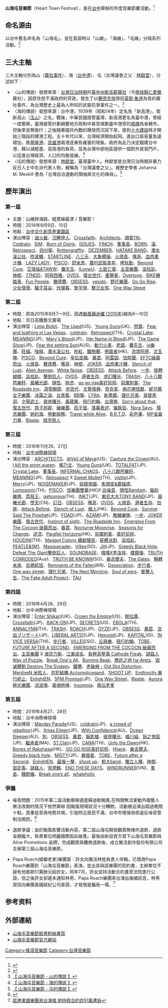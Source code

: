 {{trivia|time=2018-11-10T09:23:44+00:00}}
'''山海屯音樂節'''（Heart Town Festival），是在[[台中|台中]]舉辦的年度音樂節慶活動。<ref>{{Cite web |url=http://blow.streetvoice.com/383-%E5%8F%B0%E4%B8%AD%E5%B1%B1%E6%B5%B7%E5%B1%AF%E9%9F%B3%E6%A8%82%E7%AF%80-%E6%9C%AC%E9%80%B1%E6%9C%AB%E7%81%AB%E7%86%B1%E7%99%BB%E5%A0%B4/ |title=台中山海屯音樂節 本週末火熱登場 |accessdate=2020-10-08 |archive-date=2019-12-27 |archive-url=https://web.archive.org/web/20191227141530/https://blow.streetvoice.com/383-%e5%8f%b0%e4%b8%ad%e5%b1%b1%e6%b5%b7%e5%b1%af%e9%9f%b3%e6%a8%82%e7%af%80-%e6%9c%ac%e9%80%b1%e6%9c%ab%e7%81%ab%e7%86%b1%e7%99%bb%e5%a0%b4/ |dead-url=no }}</ref>

==命名源由==
以台中舊名命名為「山海屯」，並在首屆時以「山線」、「海線」、「屯線」分隔系列活動。<ref>{{Cite web |url=http://blow.streetvoice.com/9522-%E5%B1%B1%E6%B5%B7%E5%B1%AF%E9%9F%B3%E6%A8%82%E7%AF%80%E6%89%93%E5%87%BA%E7%AC%AC%E4%B8%83%E6%B3%A2%E5%90%8D%E5%96%AE-%E5%90%84%E5%9C%8B%E6%90%96%E6%BB%BE%E5%8B%81%E6%97%85%E9%BD%8A%E8%81%9A%E5%8F%B0/ |title=山海屯音樂節打出第七波名單 各國搖滾勁旅齊聚台！ |accessdate=2020-10-08 |archive-date=2019-12-18 |archive-url=https://web.archive.org/web/20191218081449/https://blow.streetvoice.com/9522-%e5%b1%b1%e6%b5%b7%e5%b1%af%e9%9f%b3%e6%a8%82%e7%af%80%e6%89%93%e5%87%ba%e7%ac%ac%e4%b8%83%e6%b3%a2%e5%90%8d%e5%96%ae-%e5%90%84%e5%9c%8b%e6%90%96%e6%bb%be%e5%8b%81%e6%97%85%e9%bd%8a%e8%81%9a%e5%8f%b0/ |dead-url=no }}</ref>

==三大主軸==
三大主軸分別為山（[[霧社事件|霧社事件]]）、海（[[台中港|台中港]]）、屯（台灣議會之父：[[林獻堂|林獻堂]]），分述如下：
*〈山的傳說〉發想來源：[[台灣日治時期|台灣日治時期]]的[[臺中州|臺中州]][[能高郡|能高郡]][[霧社|霧社]]（今[[南投縣|南投縣]][[仁愛鄉|仁愛鄉]]霧社），因原住民不滿政府的苛政，發生了以[[賽德克族|賽德克族]]頭目[[莫那·魯道|莫那·魯道]]為首的霧社事件，為台灣歷史上最為人所知的武裝抗爭事件之一。<ref>[https://www.facebook.com/hearttownfestivaltw/photos/a.215657065295721.1073741828.208010722727022/219892358205525/?type=3&permPage=1 【 山海屯音樂節 - 山的傳說 】]</ref>
*〈海的傳說〉發想來源：台中港，1939年（昭和14年）定名為「新高港」，取新高山（[[玉山|玉山]]）之名，戰後，中華民國接管臺灣，新高港更名為臺中港，曾經一度繁榮，臺灣接管計劃綱要地方政制中甚至規劃臺中港旁的[[梧棲|梧棲]]為省轄市，但後來並無施行；之後隨著國共內戰的爆發而沉寂下來，直到[[十大建設|十大建設]]時才開始三階段的建港工程。五十年代以來，台灣經濟開始起飛，進出口貿易量急遽增加，致[[基隆港|基隆港]]、[[高雄港|高雄港]]兩港逐漸有雍塞的現象。政府為此乃決定闢建台中港，藉以減輕基、高兩港的負荷，並為台灣中部地區提供一個對外貿易門戶，以促進台灣經濟、人口的均衡發展。<ref>[https://www.facebook.com/hearttownfestivaltw/photos/a.215657065295721.1073741828.208010722727022/218416191686475/?type=3&permPage=1 【 山海屯音樂節 - 海的傳說 】]</ref>
*〈屯的傳說〉發想來源：[[林獻堂|林獻堂]]，臺灣臺中人。林獻堂是台灣日治時期非暴力反日人士中右派代表人物，被稱為「台灣議會之父」。被歷史學者 Johanna M. Meskill 譽為「台灣自治運動的領袖與文化的褓母」。<ref>[https://www.facebook.com/hearttownfestivaltw/photos/a.215657065295721.1073741828.208010722727022/218235755037852/?type=3&permPage=1 【 山海屯音樂節 - 屯的傳說 】]</ref>

==歷年演出==
===第一屆===
*主題：山線拼海路，縱貫線最漂丿音樂節！
*時間：2014年8月9日、10日
*地點：[[台中文化創意產業園區|台中文化創意產業園區]]
*演出陣容：[[滅火器_(樂團)|滅火器]]、[[沉睡伊人|沉睡伊人]]、[[Crossfaith|Crossfaith]]、[[Architects|Architects]]、[[頑童116|頑童116]]、[[Coldrain|Coldrain]]、[[SiM|SiM]]、[[Born_of_Osiris|Born of Osiris]]、[[ISSUES|ISSUES]]、[[FINCH|FINCH]]、[[董事長_(樂團)|董事長]]、[[BORN|BORN]]、[[凜|凜]]、[[Retrospect|Retrospect]]、[[四分衛樂團|四分衛]]、[[Rottengraffty|Rottengraffty]]、[[DEZEMBER|DEZEMBER]]、[[HATAKE_BAND|HATAKE BAND]]、[[濁水溪公社|濁水溪公社]]、[[吹波糖_(樂團)|吹波糖]]、[[STARTLINE|STARTLINE]]、[[八三夭|八三夭]]、[[大象體操|大象體操]]、[[火燒島_(樂團)|火燒島]]、[[嘴哥|嘴哥]]、[[血肉果汁機|血肉果汁機]]、[[LAZY_LADY|LAZY LADY]]、[[P!SCO|P!SCO]]、[[舒米恩|舒米恩]]、[[農村武裝青年|農村武裝青年]]、[[拷秋勤|拷秋勤]]、[[Beyond_Cure|Beyond Cure]]、[[艾瑋倫&TAWW|艾瑋倫&TAWW]]、[[麋先生|麋先生]]、[[ILovwU|ILovwU]]、[[土匪亡靈|土匪亡靈]]、[[主音樂團|主音樂團]]、[[柒拾趴|柒拾趴]]、[[神棍|神棍]]、[[77NDD|77NDD]]、[[阿飛西雅|阿飛西雅]]、[[OVDS|OVDS]]、[[復古世代|復古世代]]、[[重擊者|重擊者]]、[[Overtone|Overtone]]、[[BIKE機踏車|BIKE機踏車]]、[[Fun_People|Fun People]]、[[賽德費|賽德費]]、[[OBSESS|OBSESS]]、[[yesido|yesido]]、[[野花樂團|野花樂團]]、[[Go_Go_Rise|Go Go Rise]]、[[少女情懷|少女情懷]]、[[驢子耳朵|驢子耳朵]]、[[炸彈客|炸彈客]]、[[詹宇琦|詹宇琦]]、[[擊沉女孩|擊沉女孩]]、[[One_Way_Street|One Way Street]]

===第二屆===
*時間：原為2015年8月7～9日，因遇[[颱風蘇迪羅_(2015年)|颱風蘇迪羅 (2015年)]]縮為9～10日
*地點：烏日高鐵藝文廣場
*演出陣容：[[Limp_Bizkit|Limp Bizkit]]、[[The_Used|The Used]](US)、[[Young_Guns|Young Guns]](UK)、[[閃靈|閃靈]]、[[Fear,_and_loathing_in_Las_Vegas|Fear, and loathing in Las Vegas]]、[[coldrain|coldrain]]、[[Retrospect|Retrospect]](TH)、[[Crystal_Lake|Crystal Lake]]、[[MEANING|MEANING]](JP)、[[Mary's_Blood|Mary's Blood]](JP)、[[Her_Name_in_Blood|Her Name in Blood]](JP)、[[The_Game_Shop|The Game Shop]](JP)、[[Fear_the_setting_Sun|Fear the setting Sun]](AUS)、[[動力火車|動力火車]]、[[老諾|老諾]]、[[麋先生|麋先生]]、[[io樂團|io樂團]]、[[旺福|旺福]]、[[強辯|強辯]]、[[濁水溪公社|濁水溪公社]]、[[秋紅|秋紅]]、[[鐵樹蘭|鐵樹蘭]]、[[帶菌者_(樂團)|帶菌者]](HK)、[[流氓阿德|流氓阿德]]、[[沈玉琳|沈玉琳]]、[[P!SCO|P!SCO]]、[[Beyond_Cure|Beyond Cure]]、[[皇后皮箱|皇后皮箱]]、[[暴君_(樂團)|暴君]]、[[阿雷固|阿雷固]]、[[怕胖團|怕胖團]]、[[EFTC破繭而出|EFTC破繭而出]]、[[火燒島_(樂團)|火燒島]]、[[賽德費|賽德費]]、[[嘴哥|嘴哥]]、[[神棍|神棍]]、[[JOKER|JOKER]]、[[血肉果汁機|血肉果汁機]]、[[Stench_of_Lust|Stench of Lust]]、[[Alien_Avenge|Alien Avenge]]、[[White_Noise|White Noise]]、[[OBSESS|OBSESS]]、[[Attack_Before|Attack Before]]、[[一步|一步]]、[[旋轉蝴蝶|旋轉蝴蝶]]、[[柒拾趴|柒拾趴]]、[[擊倒巨人|擊倒巨人]]、[[OVDS|OVDS]]、[[適者生存_(樂團)|適者生存]]、[[虛幻曙光|虛幻曙光]]、[[TRASH|TRASH]]、[[八十八顆芭樂籽|八十八顆芭樂籽]]、[[晨曦光廊|晨曦光廊]]、[[隨性|隨性]]、[[胖虎_(樂團)|胖虎]]、[[go_go_rise美好前程|go go rise美好前程]]、[[惡魔刺客|惡魔刺客]]、[[The_Roadside_Inn|The Roadside Inn]]、[[凋零瞬間|凋零瞬間]]、[[赤世代|赤世代]]、[[文藝復興_(樂團)|文藝復興]]、[[奇克拿|奇克拿]]、[[麻花捲怪獸|麻花捲怪獸]]、[[妮可醬女子樂團|妮可醬女子樂團]]、[[冰霜之淚|冰霜之淚]]、[[台青蕉|台青蕉]]、[[BB彈_(樂團)|BB彈]]、[[LYRA|LYRA]]、[[新墨鏡|新墨鏡]]、[[理化兄弟|理化兄弟]]、[[貪婪黑洞|貪婪黑洞]]、[[夕陽武士|夕陽武士]]、[[彼岸曙光|彼岸曙光]]、[[毒蘋果|毒蘋果]]、[[飛行約翰|飛行約翰]]、[[台灣爽|台灣爽]]、[[Sorry_about_that|Sorry about that]]、[[復古世代|復古世代]]、[[原子邦妮|原子邦妮]]、[[蛹樂團|蛹樂團]]、[[茄子蛋|茄子蛋]]、[[落幕表述|落幕表述]]、[[偏執狂_(樂團)|偏執狂]]、[[Nora_Says|Nora Says]]、[[殘息樂團|殘息樂團]]、[[她的海|她的海]]、[[勞動服務|勞動服務]]、[[Travel_while_Alive|Travel while Alive]]、[[B.R.T.D|B.R.T.D]]、[[彩色筆_(樂團)|彩色筆]]、[[MP金屬力量|MP金屬力量]]、[[Ripple|Ripple]]、[[城市雨人|城市雨人]]

=== 第三屆 ===
* 時間：2016年11月26、27日
* 地點：[[台中洲際棒球場|台中洲際棒球場]]
* 演出陣容：[[ARCHITECTS|ARCHITECTS]]、[[@Veil_of_Maya|@Veil of Maya]](US)、[[Capture_the_Crown|Capture the Crown]](AU)、[[I_kill_the_prom_queen|I kill the prom queen]]、[[楊乃文|楊乃文]]、[[Young_Guns|Young Guns]](UK)、[[TOTALFAT|TOTALFAT]](JP)、[[Crystal_Lake|Crystal Lake]]、[[董事長_(樂團)|董事長]]、[[INFERNAL_CHAOS|INFERNAL CHAOS]]、[[八十八顆芭樂籽|八十八顆芭樂籽]]、[[MEANING|MEANING]](JP)、[[Retrospect|Retrospect]] X [[Sweet_Mullet|Sweet Mullet]](TH)、[[vistlip|vistlip]](JP)、[[Merry|Merry]](JP)、[[NOISEMAKER|NOISEMAKER]](JP)、[[妖精帝國|妖精帝國]]、[[朱頭皮&蕭福德|朱頭皮&蕭福德]]、[[Lomosonic|Lomosonic]](TH)、[[P!SCO|P!SCO]]、[[信樂團雙華|信樂團雙華]](HK)X [[白噪音|白噪音]]、[[隨性Random|隨性Random]]、[[腦剎樂隊|腦剎樂隊]]、[[荔枝王|荔枝王]]、[[getsunova|getsunova]](TH)、[[INKT|INKT]](JP)、[[東尼大木TONY_BAND|東尼大木TONY BAND]](JP)、[[晨曦光廊|晨曦光廊]]、[[墮天|墮天]](CN)、[[幻日_(樂團)|幻日]]、[[OBSESS|OBSESS]]、[[嘴哥|嘴哥]]、[[OVDS|OVDS]]、[[火燒島_(樂團)|火燒島]]、[[適者生存_(樂團)|適者生存]]、[[怕胖|怕胖]]、[[Attack_Before|Attack Before]]、[[Stench_of_Lust|Stench of Lust]]、[[蛾人_(樂團)|蛾人]](HK)、[[Beyond_Cure|Beyond Cure]]、[[Survive_Said_The_Prophet|Survive Said The Prophet]](JP)、[[FOAD|FOAD]](JP)、[[AZAMI|AZAMI]](JP)、[[教練樂隊|教練樂隊]]、[[一步|一步]]、[[JOKER樂團|JOKER樂團]]、[[復古世代|復古世代]]、[[Instinct_of_sight|Instinct of sight]]、[[The_Roadside_Inn|The Roadside Inn]]、[[Emerging_From_The_Cocoon_破繭而出|Emerging From The Cocoon 破繭而出]]、[[暴君_(樂團)|暴君]]、[[Nocturne_Moonrise|Nocturne Moonrise]]、[[Seasons_for_Change|Seasons for Change]]、[[逆流_(樂團)|逆流]]、[[Parallel_Horizons|Parallel Horizons]](HK)、[[惡魔刺客|惡魔刺客]]、[[美好前程|美好前程]]、[[HOUDINI|HOUDINI]](TH)、[[Maggot_Colony_蠅蛆殖民|Maggot Colony 蠅蛆殖民]]、[[屍體派對|屍體派對]]、[[柒拾趴|柒拾趴]]、[[PEATLE&1M1|PEATLE&1M1]]、[[Masquerader|Masquerader]]、[[Villes|Villes]](SG)、[[Jill|Jill]](JP)、[[Greedy_Black_Hole|Greedy Black Hole]]、[[Defeat_The_Giant擊倒巨人|Defeat The Giant擊倒巨人]]、[[SOUNDBASE|SOUNDBASE]]、[[嘎嘎X李洛祥|嘎嘎X李洛祥]]、[[煙霧彈_(樂團)|煙霧彈]]、[[TRUTH_CORRODED|TRUTH CORRODED]](Aus)、[[TRUTH_BE_KNOWN|TRUTH BE KNOWN]](SG)、[[桑吉爾夫|桑吉爾夫]]、[[The_Gates|The Gates]]、[[瞬轉未來|瞬轉未來]]、[[烏鴉航班|烏鴉航班]]、[[Remnants_of_the_Fallen|Remnants of the Fallen]](KR)、[[Desecration|Desecration]]、[[步行者_(樂團)|步行者]]、[[One_way_street|One way street]]、[[理化兄弟|理化兄弟]]、[[The_Next_Morning|The Next Morning]]、[[Soul_of_ears|Soul of ears]]、[[衝擊人生|衝擊人生]]、[[The_Fake_Adult_Project|The Fake Adult Project]]、[[TAU|TAU]]

=== 第四屆 ===
* 時間：2018年4月28、29日
* 地點：台中洲際棒球場
* 演出陣容：[[Enter_Shikari|Enter Shikari]](UK)、[[Crown_the_Empire|Crown the Empire]](US)、[[脫拉庫|脫拉庫]]、[[Crossfaith|Crossfaith]](JP)、[[BACK-ON|BACK-ON]](JP)、[[SECRETS|SECRETS]](US)、[[EBOLA|EBOLA]](TH)、[[ANNALYNN|ANNALYNN]](TH)、[[TRASH|TRASH]]、[[ROACH|ROACH]](JP)、[[GYZE|GYZE]](JP)、[[OBSESS|OBSESS]]、[[暴君_(樂團)|暴君]]、[[流血ブリザード|流血ブリザード]](JP)、[[LIBERAL_ARTS|LIBERAL ARTS]]]](JP)、[[Hexvoid|Hexvoid]](JP)、[[KAPITAL|KAPITAL]](ID)、[[IN_VICE_VERSA|IN VICE VERSA]](THI)、[[步行者_(樂團)|步行者]]、[[VILLES|VILLES]](SG)、[[丘與樂|丘與樂]]、[[飛行約翰|飛行約翰]]、[[TOBE|TOBE]]、[[FUTURE_AFTER_A_SECOND|FUTURE AFTER A SECOND]]、[[EMERGING_FROM_THE_COCOON_破繭而出|EMERGING FROM THE COCOON 破繭而出]]、[[主音樂團|主音樂團]] X [[海克力斯_(樂團)|海克力斯]]、[[江東成名|江東成名]]、[[負極高壓電_Cathode_Freak|負極高壓電 Cathode Freak]]、[[謎路人_Way_of_Puzzle|謎路人 Way of Puzzle]]、[[Break_One's_All|Break One's All]]、[[Burning_Beak|Burning Beak]]、[[應許之地_ha-Aretz|應許之地 ha-Aretz]]、[[毀滅體制_Destroy_The_System|毀滅體制 Destroy The System]]、[[鐵擊|鐵擊]]、[[老破麻_-_Old_Slut_Distortion|老破麻 - Old Slut Distortion]]、[[MenliveN_米粒人|MenliveN 米粒人]]、[[共犯結構_Accomplicesand|共犯結構 Accomplicesand]]、[[SHOOT_UP|SHOOT UP]]、[[Endtrocity_暴行終止|Endtrocity 暴行終止]]、[[EnlightEN|EnlightEN]]、[[5PM_Promise|5PM Promise]](JP)、[[One_Way_Street|One Way Street]]、[[Ripple|Ripple]]、[[Aurora_極光樂團|Aurora 極光樂團]]、[[消波塊_(樂團)|消波塊]]、[[靈魂咆哮|靈魂咆哮]]、[[Insomnia|Insomnia]]、[[南瓜老爹|南瓜老爹]]

=== 第五屆 ===
* 時間：2019年4月27、28日
* 地點：台中洲際棒球場
* 演出陣容：[[Mayday_Parade|Mayday Parade]](US)、[[coldrain|coldrain]](JP)、[[a_crowd_of_rebellion|a crowd of rebellion]](JP)、[[Xmas_Eileen|Xmas Eileen]](JP)、[[With_Confidence|With Confidence]](AU)、[[Ocean_Sleeper|Ocean Sleeper]](AU)、[[恕|恕]]、[[OBSESS|OBSESS]]、[[暴君|暴君]]、[[飯匙槍|飯匙槍]]、[[彼岸曙光|彼岸曙光]]、[[福川組|福川組]]、[[妖之鬼狐|妖之鬼狐]](JP)、[[繼承者|繼承者]](MA)、[[ST.Clair|ST.Clair]](JP)、[[CANA|CANA]](TH)、[[Unto_the_Dawn|Unto the Dawn]](HK)、[[Bones_of_Rakshasa|Bones of Rakshasa]](HK)、[[GO_GO_RISE美好前程|GO GO RISE美好前程]]、[[Hijack|Hijack]]、[[桑吉爾夫|桑吉爾夫]]、[[Greedy_black_hole|Greedy black hole]]、[[MISTY|MISTY]](JP)、[[暴噬者|暴噬者]]、[[TOBE|TOBE]]、[[Future_after_a_Second|Future after a Second]]、[[EnlightEN|EnlightEN]]、[[最後一擊|最後一擊]]、[[shoot_up|shoot up]]、[[粗大band|粗大band]]、[[獨立人種|獨立人種]]、[[神棍|神棍]]、[[固定客|固定客]]、[[謎路人|謎路人]]、[[宋德鶴|宋德鶴]]、[[END_THESE_DAYS|END THESE DAYS]]、[[WINDRUNNER|WINDRUNNER]](VN)、[[羣島|羣島]]、[[餵飽豬|餵飽豬]]、[[Break_one’s_all|Break one’s all]]、[[whaleholic|whaleholic]]

===爭議===
* 噪音問題：2015年第二屆活動舉辦適逢蘇迪勒颱風,在時間無法更動外國藝人無法改期的情況下依然舉辦 因颱風現場狀況十分糟糕，活動被迫演出超過晚間十點，其重低音與地勢共鳴，引發附近居民不滿，台中市環保局依違反噪音管制法開罰。<ref>{{Cite web |url=http://www.cna.com.tw/news/asoc/201508100239-1.aspx |title=山海屯音樂節逾時擾民 遭開罰13次 |accessdate=2015-08-13 |archive-date=2015-08-17 |archive-url=https://web.archive.org/web/20150817115000/http://www2.cna.com.tw/news/asoc/201508100239-1.aspx |dead-url=no }}</ref>

* 退款爭議：由於颱風影響活動內容，第二屆山海屯開放觀眾無條件退款，退款金額龐大，負責單位明麗國際因此破產。最後由新投資方買下山海屯音樂節與 Alive Promotions 品牌，完成觀眾與攤商退款後，成立雅活創作股份有限公司主辦第三屆山海屯音樂節。

* Papa Roach(蟑螂老爹)樂團案：許女向雅活林姓負責人佯稱，已情商Papa Roach樂團到「山海屯音樂節」表演，並出具與該樂團的契約書，主辦單位不疑有他匯款51萬餘元給許女，同年7月，許女並持活動合約書至法院進行公證，但之後許女卻遲未通知林男，Papa Roach樂團來台演出後續訊息，林男寫信向樂團美國經紀公司查證，才發現是騙局一場。<ref>[https://news.ltn.com.tw/news/NewTaipei/breakingnews/2641747 誆邀美國樂團來台演唱 她持假合約詐51萬遭訴]</ref>

==参考资料==
{{refs}}
==外部連結==
*[https://www.facebook.com/heartownrockfest/ 山海屯音樂節臉書粉絲專頁]
*[https://web.archive.org/web/20170104000140/http://www.heartownfest.com/index.php 山海屯音樂節官方網站]

{{台灣大型音樂表演}}
[[Category:搖滾音樂節|Category:搖滾音樂節]]
[[Category:台灣音樂節|Category:台灣音樂節]]